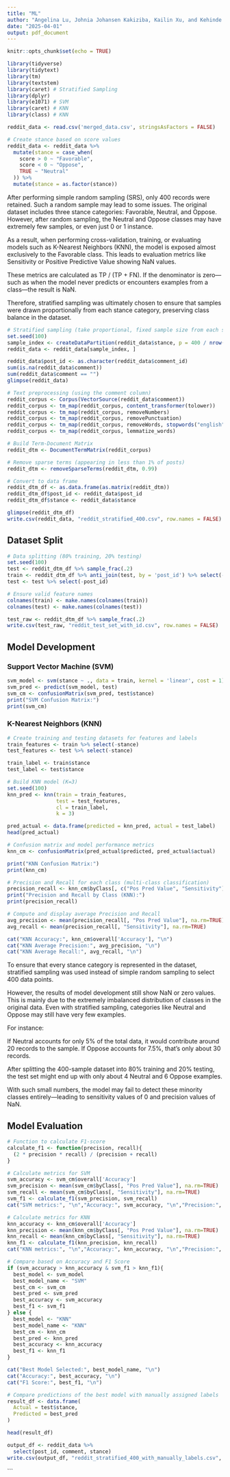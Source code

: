 ```yaml
---
title: "ML"
author: "Angelina Lu, Johnia Johansen Kakiziba, Kailin Xu, and Kehinde Adeniyi"
date: "2025-04-01"
output: pdf_document
---
```


```r
knitr::opts_chunk$set(echo = TRUE)
```

```r
library(tidyverse)
library(tidytext)
library(tm)
library(textstem)
library(caret) # Stratified Sampling
library(dplyr)
library(e1071) # SVM
library(caret) # KNN
library(class) # KNN
```



```r
reddit_data <- read.csv('merged_data.csv', stringsAsFactors = FALSE)

# Create stance based on score values
reddit_data <- reddit_data %>%
  mutate(stance = case_when(
    score > 0 ~ "Favorable",
    score < 0 ~ "Oppose",
    TRUE ~ "Neutral"
  )) %>%
  mutate(stance = as.factor(stance))
```

After performing simple random sampling (SRS), only 400 records were retained. Such a random sample may lead to some issues. The original dataset includes three stance categories: Favorable, Neutral, and Oppose. However, after random sampling, the Neutral and Oppose classes may have extremely few samples, or even just 0 or 1 instance.

As a result, when performing cross-validation, training, or evaluating models such as K-Nearest Neighbors (KNN), the model is exposed almost exclusively to the Favorable class. This leads to evaluation metrics like Sensitivity or Positive Predictive Value showing NaN values.

These metrics are calculated as TP / (TP + FN).  If the denominator is zero—such as when the model never predicts or encounters examples from a class—the result is NaN.

Therefore, stratified sampling was ultimately chosen to ensure that samples were drawn proportionally from each stance category, preserving class balance in the dataset.

```r
# Stratified sampling (take proportional, fixed sample size from each stance)
set.seed(100)
sample_index <- createDataPartition(reddit_data$stance, p = 400 / nrow(reddit_data), list = FALSE)
reddit_data <- reddit_data[sample_index, ]

reddit_data$post_id <- as.character(reddit_data$comment_id)
sum(is.na(reddit_data$comment))
sum(reddit_data$comment == "")
glimpse(reddit_data)

# Text preprocessing (using the comment column)
reddit_corpus <- Corpus(VectorSource(reddit_data$comment))
reddit_corpus <- tm_map(reddit_corpus, content_transformer(tolower))
reddit_corpus <- tm_map(reddit_corpus, removeNumbers)
reddit_corpus <- tm_map(reddit_corpus, removePunctuation)
reddit_corpus <- tm_map(reddit_corpus, removeWords, stopwords("english"))
reddit_corpus <- tm_map(reddit_corpus, lemmatize_words)

# Build Term-Document Matrix
reddit_dtm <- DocumentTermMatrix(reddit_corpus)

# Remove sparse terms (appearing in less than 1% of posts)
reddit_dtm <- removeSparseTerms(reddit_dtm, 0.99)

# Convert to data frame
reddit_dtm_df <- as.data.frame(as.matrix(reddit_dtm))
reddit_dtm_df$post_id <- reddit_data$post_id
reddit_dtm_df$stance <- reddit_data$stance

glimpse(reddit_dtm_df)
write.csv(reddit_data, "reddit_stratified_400.csv", row.names = FALSE)
```

## Dataset Split
```r
# Data splitting (80% training, 20% testing)
set.seed(100)
test <- reddit_dtm_df %>% sample_frac(.2)
train <- reddit_dtm_df %>% anti_join(test, by = 'post_id') %>% select(-post_id)
test <- test %>% select(-post_id)

# Ensure valid feature names
colnames(train) <- make.names(colnames(train))
colnames(test) <- make.names(colnames(test))

test_raw <- reddit_dtm_df %>% sample_frac(.2)
write.csv(test_raw, "reddit_test_set_with_id.csv", row.names = FALSE)
```

## Model Development
### Support Vector Machine (SVM)
```r
svm_model <- svm(stance ~ ., data = train, kernel = 'linear', cost = 1)
svm_pred <- predict(svm_model, test)
svm_cm <- confusionMatrix(svm_pred, test$stance)
print("SVM Confusion Matrix:")
print(svm_cm)
```

### K-Nearest Neighbors (KNN)
```r
# Create training and testing datasets for features and labels
train_features <- train %>% select(-stance)
test_features <- test %>% select(-stance)

train_label <- train$stance
test_label <- test$stance

# Build KNN model (K=3)
set.seed(100) 
knn_pred <- knn(train = train_features, 
                test = test_features, 
                cl = train_label, 
                k = 3)

pred_actual <- data.frame(predicted = knn_pred, actual = test_label)
head(pred_actual)

# Confusion matrix and model performance metrics
knn_cm <- confusionMatrix(pred_actual$predicted, pred_actual$actual)

print("KNN Confusion Matrix:")
print(knn_cm)

# Precision and Recall for each class (multi-class classification)
precision_recall <- knn_cm$byClass[, c("Pos Pred Value", "Sensitivity")]
print("Precision and Recall by Class (KNN):")
print(precision_recall)

# Compute and display average Precision and Recall
avg_precision <- mean(precision_recall[, "Pos Pred Value"], na.rm=TRUE)
avg_recall <- mean(precision_recall[, "Sensitivity"], na.rm=TRUE)

cat("KNN Accuracy:", knn_cm$overall['Accuracy'], "\n")
cat("KNN Average Precision:", avg_precision, "\n")
cat("KNN Average Recall:", avg_recall, "\n")
```

To ensure that every stance category is represented in the dataset, stratified sampling was used instead of simple random sampling to select 400 data points.

However, the results of model development still show NaN or zero values. This is mainly due to the extremely imbalanced distribution of classes in the original data. Even with stratified sampling, categories like Neutral and Oppose may still have very few examples.

For instance:

If Neutral accounts for only 5% of the total data, it would contribute around 20 records to the sample. If Oppose accounts for 7.5%, that’s only about 30 records.

After splitting the 400-sample dataset into 80% training and 20% testing, the test set might end up with only about 4 Neutral and 6 Oppose examples.

With such small numbers, the model may fail to detect these minority classes entirely—leading to sensitivity values of 0 and precision values of NaN.

## Model Evaluation
```r
# Function to calculate F1-score
calculate_f1 <- function(precision, recall){
  (2 * precision * recall) / (precision + recall)
}

# Calculate metrics for SVM
svm_accuracy <- svm_cm$overall['Accuracy']
svm_precision <- mean(svm_cm$byClass[, "Pos Pred Value"], na.rm=TRUE)
svm_recall <- mean(svm_cm$byClass[, "Sensitivity"], na.rm=TRUE)
svm_f1 <- calculate_f1(svm_precision, svm_recall)
cat("SVM metrics:", "\n","Accuracy:", svm_accuracy, "\n","Precision:", svm_precision,"\n","Recall:", svm_recall,"\n","F1 Score:", svm_f1, "\n")

# Calculate metrics for KNN
knn_accuracy <- knn_cm$overall['Accuracy']
knn_precision <- mean(knn_cm$byClass[, "Pos Pred Value"], na.rm=TRUE)
knn_recall <- mean(knn_cm$byClass[, "Sensitivity"], na.rm=TRUE)
knn_f1 <- calculate_f1(knn_precision, knn_recall)
cat("KNN metrics:", "\n","Accuracy:", knn_accuracy, "\n","Precision:", knn_precision,"\n","Recall:", knn_recall,"\n","F1 Score:", knn_f1, "\n")

# Compare based on Accuracy and F1 Score
if (svm_accuracy > knn_accuracy & svm_f1 > knn_f1){
  best_model <- svm_model
  best_model_name <- "SVM"
  best_cm <- svm_cm
  best_pred <- svm_pred
  best_accuracy <- svm_accuracy
  best_f1 <- svm_f1
} else {
  best_model <- "KNN"
  best_model_name <- "KNN"
  best_cm <- knn_cm
  best_pred <- knn_pred
  best_accuracy <- knn_accuracy
  best_f1 <- knn_f1
}

cat("Best Model Selected:", best_model_name, "\n")
cat("Accuracy:", best_accuracy, "\n")
cat("F1 Score:", best_f1, "\n")

# Compare predictions of the best model with manually assigned labels
result_df <- data.frame(
  Actual = test$stance,
  Predicted = best_pred
)

head(result_df)

output_df <- reddit_data %>%
  select(post_id, comment, stance)
write.csv(output_df, "reddit_stratified_400_with_manually_labels.csv", row.names = FALSE)
```

```

